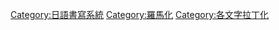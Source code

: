 {{catmain|日语罗马字}}

[[Category:日語書寫系統|Category:日語書寫系統]]
[[Category:羅馬化|Category:羅馬化]]
[[Category:各文字拉丁化|Category:各文字拉丁化]]